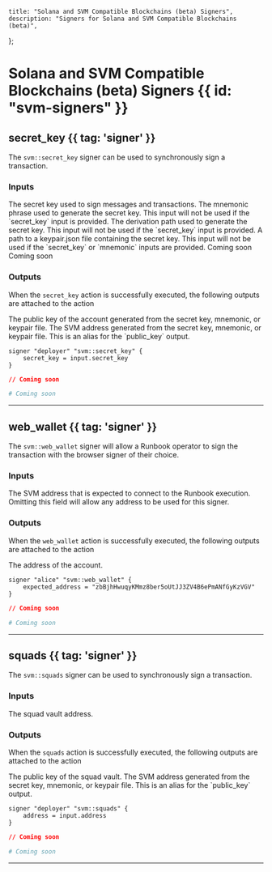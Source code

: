     title: "Solana and SVM Compatible Blockchains (beta) Signers",
    description: "Signers for Solana and SVM Compatible Blockchains (beta)",
};

# Solana and SVM Compatible Blockchains (beta) Signers {{ id: "svm-signers" }}



## secret_key {{ tag: 'signer' }}

The `svm::secret_key` signer can be used to synchronously sign a transaction.

### Inputs

<Properties>


  <Property name="secret_key" type="">
    The secret key used to sign messages and transactions.
  </Property>


  <Property name="mnemonic" type="">
    The mnemonic phrase used to generate the secret key. This input will not be used if the `secret_key` input is provided.
  </Property>


  <Property name="derivation_path" type="">
    The derivation path used to generate the secret key. This input will not be used if the `secret_key` input is provided.
  </Property>


  <Property name="keypair_json" type="">
    A path to a keypair.json file containing the secret key. This input will not be used if the `secret_key` or `mnemonic` inputs are provided.
  </Property>


  <Property name="is_encrypted" type="">
    Coming soon
  </Property>


  <Property name="password" type="">
    Coming soon
  </Property>


</Properties>

### Outputs

<Note>

When the `secret_key` action is successfully executed, the following outputs are attached to the action

</Note>

<Properties>


  <Property name="public_key">
    The public key of the account generated from the secret key, mnemonic, or keypair file.
  </Property>


  <Property name="address">
    The SVM address generated from the secret key, mnemonic, or keypair file. This is an alias for the `public_key` output.
  </Property>


</Properties>

<CodeGroup title="Example using secret_key">


```hcl {{ title: 'main.tx' }}
signer "deployer" "svm::secret_key" {
    secret_key = input.secret_key
}

```


```json {{ title: 'main.json' }}
// Coming soon
```

```yaml {{ title: 'main.yaml' }}
# Coming soon
```

</CodeGroup>

---


## web_wallet {{ tag: 'signer' }}

The `svm::web_wallet` signer will allow a Runbook operator to sign the transaction with the browser signer of their choice.

### Inputs

<Properties>


  <Property name="expected_address" type="">
    The SVM address that is expected to connect to the Runbook execution. Omitting this field will allow any address to be used for this signer.
  </Property>


</Properties>

### Outputs

<Note>

When the `web_wallet` action is successfully executed, the following outputs are attached to the action

</Note>

<Properties>


  <Property name="address">
    The address of the account.
  </Property>


</Properties>

<CodeGroup title="Example using web_wallet">


```hcl {{ title: 'main.tx' }}
signer "alice" "svm::web_wallet" {
    expected_address = "zbBjhHwuqyKMmz8ber5oUtJJ3ZV4B6ePmANfGyKzVGV"
}

```


```json {{ title: 'main.json' }}
// Coming soon
```

```yaml {{ title: 'main.yaml' }}
# Coming soon
```

</CodeGroup>

---


## squads {{ tag: 'signer' }}

The `svm::squads` signer can be used to synchronously sign a transaction.

### Inputs

<Properties>


  <Property name="address" type="">
    The squad vault address.
  </Property>


</Properties>

### Outputs

<Note>

When the `squads` action is successfully executed, the following outputs are attached to the action

</Note>

<Properties>


  <Property name="public_key">
    The public key of the squad vault.
  </Property>


  <Property name="address">
    The SVM address generated from the secret key, mnemonic, or keypair file. This is an alias for the `public_key` output.
  </Property>


</Properties>

<CodeGroup title="Example using squads">


```hcl {{ title: 'main.tx' }}
signer "deployer" "svm::squads" {
    address = input.address
}

```


```json {{ title: 'main.json' }}
// Coming soon
```

```yaml {{ title: 'main.yaml' }}
# Coming soon
```

</CodeGroup>

---

